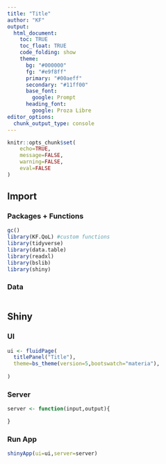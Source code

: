 ```yaml
---
title: "Title"
author: "KF"
output: 
  html_document:
    toc: TRUE
    toc_float: TRUE
    code_folding: show
    theme:
      bg: "#000000"
      fg: "#e9f8ff"
      primary: "#00aeff"
      secondary: "#11ff00"
      base_font:
        google: Prompt
      heading_font:
        google: Proza Libre
editor_options: 
  chunk_output_type: console
---
```


```r
knitr::opts_chunk$set(
	echo=TRUE,
	message=FALSE,
	warning=FALSE,
	eval=FALSE
)
```

## Import

### Packages + Functions

```r
gc()
library(KF.QoL) #custom functions
library(tidyverse)
library(data.table)
library(readxl)
library(bslib)
library(shiny)
```

### Data

```r

```

## Shiny

### UI

```r
ui <- fluidPage(
  titlePanel("Title"),
  theme=bs_theme(version=5,bootswatch="materia"),
  
)
```

### Server

```r
server <- function(input,output){

}
```

### Run App

```r
shinyApp(ui=ui,server=server)
```

